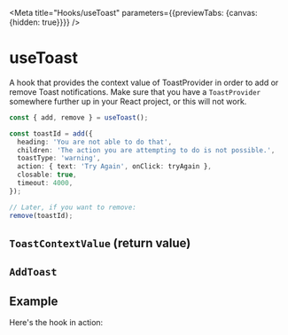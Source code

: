 
<Meta title="Hooks/useToast" parameters={{previewTabs: {canvas: {hidden: true}}}} />

# useToast

A hook that provides the context value
of <LinkTo title="Components/ToastProvider" story="Basic">ToastProvider</LinkTo> in
order to add or remove Toast notifications. Make sure that you have a
`ToastProvider` somewhere further up in your React project, or this will not
work.

```ts
const { add, remove } = useToast();

const toastId = add({
  heading: 'You are not able to do that',
  children: 'The action you are attempting to do is not possible.',
  toastType: 'warning',
  action: { text: 'Try Again', onClick: tryAgain },
  closable: true,
  timeout: 4000,
});

// Later, if you want to remove:
remove(toastId);
```

## `ToastContextValue` (return value)

<Props of={output} />

## `AddToast`

<Props of={options} />

## Example

Here's the hook in action:

<Preview>
  <Story inline={false} height="550px" id="components-toastprovider--basic" />
</Preview>
